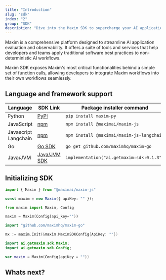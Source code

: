 ```yaml
---
title: "Introduction"
slug: "sdk"
index: "2"
group: "SDK"
description: "Dive into the Maxim SDK to supercharge your AI application development"
---
```


Maxim is a comprehensive platform designed to streamline AI application evaluation and observability. It offers a suite of tools and services that help developers and teams apply traditional software best practices to non-deterministic AI workflows.

Maxim SDK exposes Maxim's most critical functionalities behind a simple set of function calls, allowing developers to integrate Maxim workflows into their own workflows seamlessly.

## Language and framework support

| Language             | SDK Link                                                              | Package installer command                 |
| -------------------- | --------------------------------------------------------------------- | ----------------------------------------- |
| Python               | [PyPI](https://pypi.org/project/maxim-py/)                            | `pip install maxim-py`                    |
| JavaScript           | [npm](https://www.npmjs.com/package/@maximai/maxim-js)                | `npm install @maximai/maxim-js`           |
| Javascript Langchain | [npm](https://www.npmjs.com/package/@maximai/maxim-js-langchain)      | `npm install @maximai/maxim-js-langchain` |
| Go                   | [Go SDK](https://github.com/maximhq/maxim-go)                         | `go get github.com/maximhq/maxim-go`      |
| Java/JVM             | [Java/JVM SDK](https://central.sonatype.com/artifact/ai.getmaxim/sdk) | `implementation("ai.getmaxim:sdk:0.1.3")` |

## Initializing SDK

<CodeGroup>

```typescript JS/TS
import { Maxim } from "@maximai/maxim-js"

const maxim = new Maxim({ apiKey: "" });
```


```python Python
from maxim import Maxim, Config

maxim = Maxim(Config(api_key=""))
```


```go Go
import "github.com/maximhq/maxim-go"

mx := maxim.Init(&maxim.MaximSDKConfig{ApiKey: ""})
```


```kotlin Java/Kotlin
import ai.getmaxim.sdk.Maxim;
import ai.getmaxim.sdk.Config;

var maxim = Maxim(Config(apiKey = ""))
```

</CodeGroup>

## Whats next?

<CardGroup cols={2}>
  <Card title="Prompt management using Maxim" icon="terminal" href="/evaluate/how-to/evaluate-prompts/deploy-prompts">
    
  </Card>
  <Card title="Dataset management using Maxim" icon="table" href="/library/how-to/datasets/add-new-entries-using-sdk">
    
  </Card>
  <Card title="Observe and evaluate your production logs realtime using Maxim." icon="tower-observation" href="/observe/overview">
    
  </Card>
  <Card title="Run tests using Maxim SDK." icon="box" href="/evaluate/how-to/trigger-test-runs-using-sdk">
    
  </Card>
</CardGroup>